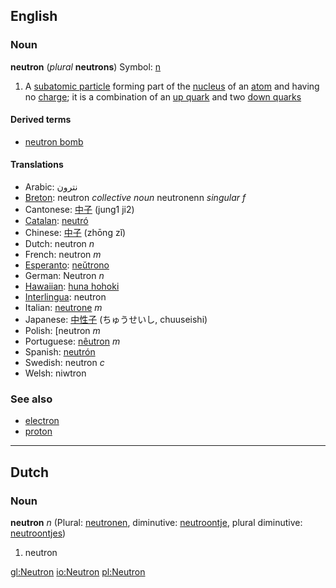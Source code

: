 ==English==
===Noun===
{{wikipedia}}
'''neutron''' (''plural'' '''neutrons''')  Symbol: [[n]]

#A [[subatomic particle]] forming part of the [[nucleus]] of an [[atom]] and having no [[charge]]; it is a combination of an [[up quark]] and two [[down quark]]s 

====Derived terms====
*[[neutron bomb]]

====Translations====
*Arabic: نترون
*[[Breton]]: neutron ''collective noun'' neutronenn ''singular f''
*Cantonese: [[中子]] (jung1 ji2)
*[[Catalan]]: [[neutró]]
*Chinese: [[中子]] (zhōng zǐ)
*Dutch: neutron ''n''
*French: neutron ''m''
*[[Esperanto]]: [[neŭtrono]]
*German: Neutron ''n''
*[[Hawaiian]]: [[huna hohoki]]
*[[Interlingua]]: neutron
*Italian: [[neutrone]] ''m''
*Japanese: [[中性子]] (ちゅうせいし, chuuseishi)
*Polish: [neutron ''m''
*Portuguese: [[nêutron]] ''m''
*Spanish: [[neutrón]]
*Swedish: neutron ''c''
*Welsh: niwtron

===See also===
*[[electron]]
*[[proton]]

----
==Dutch==
===Noun===
'''neutron''' ''n'' (Plural: [[neutronen]], diminutive: [[neutroontje]], plural diminutive: [[neutroontjes]])

#neutron

[[gl:Neutron]]
[[io:Neutron]]
[[pl:Neutron]]